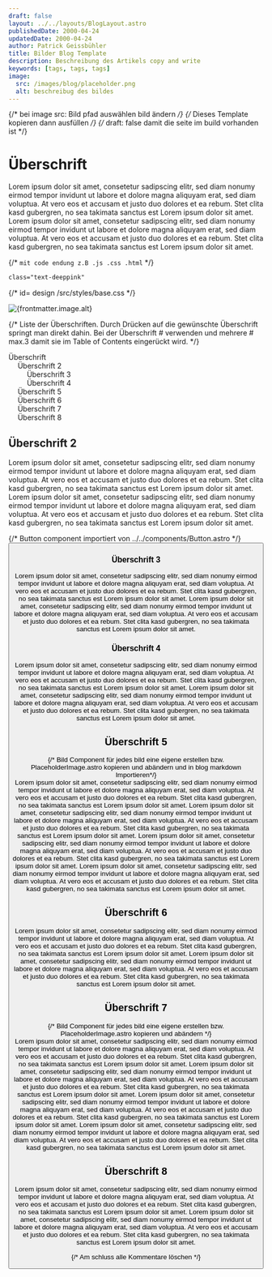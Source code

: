 ```yaml
---
draft: false
layout: ../../layouts/BlogLayout.astro
publishedDate: 2000-04-24
updatedDate: 2000-04-24
author: Patrick Geissbühler
title: Bilder Blog Template
description: Beschreibung des Artikels copy and write
keywords: [tags, tags, tags]
image:
  src: /images/blog/placeholder.png
  alt: beschreibug des bildes
---
```



{/* bei image src: Bild pfad auswählen bild ändern */}
{/* Dieses Template kopieren dann ausfüllen */}
{/* draft: false damit die seite im build vorhanden ist */}




# Überschrift

Lorem ipsum dolor sit amet, consetetur sadipscing elitr, sed diam nonumy eirmod tempor invidunt ut labore et dolore magna aliquyam erat, sed diam voluptua. At vero eos et accusam et justo duo dolores et ea rebum. Stet clita kasd gubergren, no sea takimata sanctus est Lorem ipsum dolor sit amet. Lorem ipsum dolor sit amet, consetetur sadipscing elitr, sed diam nonumy eirmod tempor invidunt ut labore et dolore magna aliquyam erat, sed diam voluptua. At vero eos et accusam et justo duo dolores et ea rebum. Stet clita kasd gubergren, no sea takimata sanctus est Lorem ipsum dolor sit amet.

{/* ```mit code endung z.B .js .css .html``` */}

```.css
class="text-deeppink"
```

{/* id= design /src/styles/base.css */}
<div id="toc"> 

<Image 
			  src={frontmatter.image.src}
			  alt={frontmatter.image.alt}
			  width={3840} 
			  height={2160}
			  quality="80"
			  decoding="async"
			  loading="lazy"
			  format="webp" 
			  class="rounded-xl" 
			/>


{/* Liste der Überschriften. Durch Drücken auf die gewünschte Überschrift springt man direkt dahin. Bei der Überschrift # verwenden und mehrere # max.3 damit sie im Table of Contents eingerückt wird. */}

- [Überschrift](#überschrift)
	- [Überschrift 2](#überschrift-2)
		- [Überschrift 3](#überschrift-3)
		- [Überschrift 4](#überschrift-4)
	- [Überschrift 5](#überschrift-5)
	- [Überschrift 6](#überschrift-6)
	- [Überschrift 7](#überschrift-7)
	- [Überschrift 8](#überschrift-8)

</div> 

## Überschrift 2

Lorem ipsum dolor sit amet, consetetur sadipscing elitr, sed diam nonumy eirmod tempor invidunt ut labore et dolore magna aliquyam erat, sed diam voluptua. At vero eos et accusam et justo duo dolores et ea rebum. Stet clita kasd gubergren, no sea takimata sanctus est Lorem ipsum dolor sit amet. Lorem ipsum dolor sit amet, consetetur sadipscing elitr, sed diam nonumy eirmod tempor invidunt ut labore et dolore magna aliquyam erat, sed diam voluptua. At vero eos et accusam et justo duo dolores et ea rebum. Stet clita kasd gubergren, no sea takimata sanctus est Lorem ipsum dolor sit amet.


{/* Button component importiert von ../../components/Button.astro */}
<Button 
			    url="https://www.instagram.com/p/Cuy68QJtTb4/" 
			    title="Quelle Name" 
			    external={true}
				reload={false}
				css="bg-dark dark:bg-light text-light dark:text-dark hover:border-dark dark:hover:border-light hover:text-dark dark:hover:text-light  hover:bg-transparent dark:hover:bg-transparent" 
			  />

### Überschrift 3

Lorem ipsum dolor sit amet, consetetur sadipscing elitr, sed diam nonumy eirmod tempor invidunt ut labore et dolore magna aliquyam erat, sed diam voluptua. At vero eos et accusam et justo duo dolores et ea rebum. Stet clita kasd gubergren, no sea takimata sanctus est Lorem ipsum dolor sit amet. Lorem ipsum dolor sit amet, consetetur sadipscing elitr, sed diam nonumy eirmod tempor invidunt ut labore et dolore magna aliquyam erat, sed diam voluptua. At vero eos et accusam et justo duo dolores et ea rebum. Stet clita kasd gubergren, no sea takimata sanctus est Lorem ipsum dolor sit amet.

### Überschrift 4

Lorem ipsum dolor sit amet, consetetur sadipscing elitr, sed diam nonumy eirmod tempor invidunt ut labore et dolore magna aliquyam erat, sed diam voluptua. At vero eos et accusam et justo duo dolores et ea rebum. Stet clita kasd gubergren, no sea takimata sanctus est Lorem ipsum dolor sit amet. Lorem ipsum dolor sit amet, consetetur sadipscing elitr, sed diam nonumy eirmod tempor invidunt ut labore et dolore magna aliquyam erat, sed diam voluptua. At vero eos et accusam et justo duo dolores et ea rebum. Stet clita kasd gubergren, no sea takimata sanctus est Lorem ipsum dolor sit amet.

<div class="mt-10 mb-10">

## Überschrift 5

<div class="xl:float-right xl:w-1/2 ml-5 xl:ml-8"> 
{/* Bild Component für jedes bild eine eigene erstellen bzw. PlaceholderImage.astro kopieren und abändern und in blog markdown Importieren*/}
<PlaceholderImage />

</div>

<div class="">
Lorem ipsum dolor sit amet, consetetur sadipscing elitr, sed diam nonumy eirmod tempor invidunt ut labore et dolore magna aliquyam erat, sed diam voluptua. At vero eos et accusam et justo duo dolores et ea rebum. Stet clita kasd gubergren, no sea takimata sanctus est Lorem ipsum dolor sit amet. Lorem ipsum dolor sit amet, consetetur sadipscing elitr, sed diam nonumy eirmod tempor invidunt ut labore et dolore magna aliquyam erat, sed diam voluptua. At vero eos et accusam et justo duo dolores et ea rebum. Stet clita kasd gubergren, no sea takimata sanctus est Lorem ipsum dolor sit amet. Lorem ipsum dolor sit amet, consetetur sadipscing elitr, sed diam nonumy eirmod tempor invidunt ut labore et dolore magna aliquyam erat, sed diam voluptua. At vero eos et accusam et justo duo dolores et ea rebum. Stet clita kasd gubergren, no sea takimata sanctus est Lorem ipsum dolor sit amet. Lorem ipsum dolor sit amet, consetetur sadipscing elitr, sed diam nonumy eirmod tempor invidunt ut labore et dolore magna aliquyam erat, sed diam voluptua. At vero eos et accusam et justo duo dolores et ea rebum. Stet clita kasd gubergren, no sea takimata sanctus est Lorem ipsum dolor sit amet.
</div>
</div>

## Überschrift 6

Lorem ipsum dolor sit amet, consetetur sadipscing elitr, sed diam nonumy eirmod tempor invidunt ut labore et dolore magna aliquyam erat, sed diam voluptua. At vero eos et accusam et justo duo dolores et ea rebum. Stet clita kasd gubergren, no sea takimata sanctus est Lorem ipsum dolor sit amet. Lorem ipsum dolor sit amet, consetetur sadipscing elitr, sed diam nonumy eirmod tempor invidunt ut labore et dolore magna aliquyam erat, sed diam voluptua. At vero eos et accusam et justo duo dolores et ea rebum. Stet clita kasd gubergren, no sea takimata sanctus est Lorem ipsum dolor sit amet.

<div class="mt-10 mb-10">

## Überschrift 7

<div class="xl:float-left xl:w-1/2 mb-1 mr-5 xl:mr-8"> 
{/* Bild Component für jedes bild eine eigene erstellen bzw. PlaceholderImage.astro kopieren und abändern */}
<PlaceholderImage />

</div>

<div class="">
Lorem ipsum dolor sit amet, consetetur sadipscing elitr, sed diam nonumy eirmod tempor invidunt ut labore et dolore magna aliquyam erat, sed diam voluptua. At vero eos et accusam et justo duo dolores et ea rebum. Stet clita kasd gubergren, no sea takimata sanctus est Lorem ipsum dolor sit amet. Lorem ipsum dolor sit amet, consetetur sadipscing elitr, sed diam nonumy eirmod tempor invidunt ut labore et dolore magna aliquyam erat, sed diam voluptua. At vero eos et accusam et justo duo dolores et ea rebum. Stet clita kasd gubergren, no sea takimata sanctus est Lorem ipsum dolor sit amet. Lorem ipsum dolor sit amet, consetetur sadipscing elitr, sed diam nonumy eirmod tempor invidunt ut labore et dolore magna aliquyam erat, sed diam voluptua. At vero eos et accusam et justo duo dolores et ea rebum. Stet clita kasd gubergren, no sea takimata sanctus est Lorem ipsum dolor sit amet. Lorem ipsum dolor sit amet, consetetur sadipscing elitr, sed diam nonumy eirmod tempor invidunt ut labore et dolore magna aliquyam erat, sed diam voluptua. At vero eos et accusam et justo duo dolores et ea rebum. Stet clita kasd gubergren, no sea takimata sanctus est Lorem ipsum dolor sit amet.
</div>
</div>

## Überschrift 8

Lorem ipsum dolor sit amet, consetetur sadipscing elitr, sed diam nonumy eirmod tempor invidunt ut labore et dolore magna aliquyam erat, sed diam voluptua. At vero eos et accusam et justo duo dolores et ea rebum. Stet clita kasd gubergren, no sea takimata sanctus est Lorem ipsum dolor sit amet. Lorem ipsum dolor sit amet, consetetur sadipscing elitr, sed diam nonumy eirmod tempor invidunt ut labore et dolore magna aliquyam erat, sed diam voluptua. At vero eos et accusam et justo duo dolores et ea rebum. Stet clita kasd gubergren, no sea takimata sanctus est Lorem ipsum dolor sit amet.





{/* Am schluss alle Kommentare löschen */}














